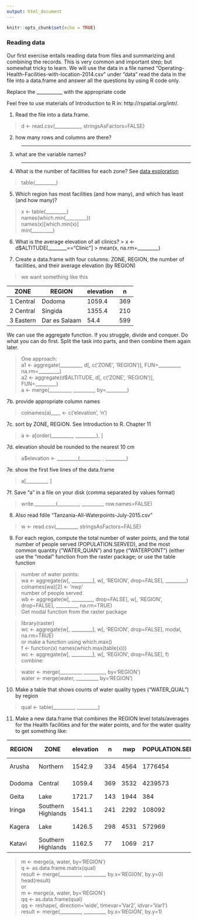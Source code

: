 ```yaml
---
output: html_document
---
```


```r
knitr::opts_chunk$set(echo = TRUE)
```

### Reading data

Our first exercise entails reading data from files and summarizing and combining the records. This is very common and important step; but somewhat tricky to learn.  We will use the data in a file named "Operating-Health-Facilities-with-location-2014.csv" under "data" read the data in the file into a data.frame and answer all the questions by using R code only. 

Replace the ___________ with the appropriate code 

Feel free to use materials of Introduction to R in: http://rspatial.org/intr/.

1. Read the file into a data.frame.

> d <- read.csv(___________, stringsAsFactors=FALSE)

2. how many rows and columns are there?

> _________

3. what are the variable names?

> _________

4. What is the number of facilities for each zone?
See [data exploration](https://rspatial.org/intr/7-explore.html#data-exploration)

> table(_________) 

5. Which region has most facilities (and how many), and which has least (and how many)?

> x <- table(_________)<br> 
> names(which.min(_________)) <br> 
> names(x)[which.min(x)]<br> 
> min(_________)<br> 

6. What is the average elevation of all clinics?
> x <- d$ALTITUDE[________=="Clinic"]
> mean(x, na.rm=_________)


7. Create a data.frame with four columns: ZONE, REGION, the number of facilities, and their average elevation (by REGION)

> we want something like this

| ZONE      | REGION        | elevation | n   |
|-----------|---------------|-----------|-----|
| 1 Central | Dodoma        | 1059.4    | 369 |
| 2 Central | Singida       | 1355.4    | 210 |
| 3 Eastern | Dar es Salaam | 54.4      | 599 |

We can use the aggregate function. If you struggle, divide and conquer. Do what you can do first. Split the task into parts, and then combine them again later.

> One approach: <br>
> a1 <- aggregate(_________, d[, c('ZONE', 'REGION')], FUN=_________, na.rm=_________)<br> 
> a2 <- aggregate(d$ALTITUDE, d[, c('ZONE', 'REGION')], FUN=_________)<br>
> a <- merge(_________, _________, by=_________)<br>
 
7b. provide appropriate column names 

> colnames(a)____  <- c('elevation', 'n')

7c. sort by ZONE, REGION. See Introduction to R. Chapter 11

> a <- a[order(_________, _________), ]

7d. elevation should be rounded to the nearest 10 cm

> a$elevation <- _________(_________ , _________)

7e. show the first five lines of the data.frame

> a[_________, ]

7f. Save "a" in a file on your disk (comma separated by values format)

> write._________(_________, _________, row.names=FALSE)

8. Also read fdile "Tanzania-All-Waterpoints-July-2015.csv"

> w <- read.csv(_________, stringsAsFactors=FALSE)

9. For each region, compute the total number of water points, and the total number of people served (POPULATION.SERVED),  and the most common quantity ("WATER_QUAN") and type ("WATERPOINT") (either use the "modal" function from the raster package; or  use the table function

>  number of water points:<br>
> wa <- aggregate(w[, _________], w[, 'REGION', drop=FALSE], _________)<br> 
> colnames(wa)[2] <- 'nwp'<br>
> number of people served<br> 
> wb <- aggregate(w[, _________, drop=FALSE], w[, 'REGION', drop=FALSE], _________, na.rm=TRUE)<br> 
> Get modal function from the raster package<br>

> library(raster) <br>
>  wc <- aggregate(w[, _________], w[, 'REGION', drop=FALSE], modal, na.rm=TRUE)<br> 
> or make a function using which.max()<br>
> f <- function(x) names(which.max(table(x)))<br>
> wc <- aggregate(w[, _________], w[, 'REGION', drop=FALSE], f)<br> 
> combine: <br>

> water <- merge(_________, _________, by='REGION')<br>
> water <- merge(water, _________, by='REGION')<br>

10. Make a table that shows counts of water quality types ("WATER_QUAL") by region

> qual <- table(_________, _________)

11. Make a new data.frame that combines the REGION level totals/averages for the  Health facilities and for the water points, and for the water quality to get something like:

| REGION | ZONE               | elevation | n   | nwp  | POPULATION.SERVED | WATER_QUAN   | WATERPOINT         | coloured | fluoride | fluoride abandoned | good | milky | salty | salty abandoned | soft | unknown |
|--------|--------------------|-----------|-----|------|-------------------|--------------|--------------------|----------|----------|--------------------|------|-------|-------|-----------------|------|---------|
| Arusha | Northern           | 1542.9    | 334 | 4564 | 1776454           | insufficient | communal standpipe | 18       | 161      | 1                  | 0    | 5     | 20    | 1               | 4227 | 131     |
| Dodoma | Central            | 1059.4    | 369 | 3532 | 4239573           | enough       | communal standpipe | 38       | 0        | 0                  | 0    | 21    | 594   | 22              | 2694 | 163     |
| Geita  | Lake               | 1721.7    | 143 | 1944 | 384               | enough       | hand pump          | 32       | 1        | 0                  | 0    | 33    | 51    | 1               | 1561 | 265     |
| Iringa | Southern Highlands | 1541.1    | 241 | 2292 | 108092            | enough       | communal standpipe | 3        | 0        | 0                  | 0    | 0     | 27    | 4               | 2191 | 67      |
| Kagera | Lake               | 1426.5    | 298 | 4531 | 572969            | enough       | communal standpipe | 64       | 5        | 0                  | 0    | 76    | 117   | 2               | 4066 | 201     |
| Katavi | Southern Highlands | 1162.5    | 77  | 1069 | 217               | enough       | hand pump          | 6        | 0        | 0                  | 0    | 6     | 127   | 2               | 907  | 21      |


> m <- merge(a, water, by='REGION')<br>
> q <- as.data.frame.matrix(qual)<br>
>  result <- merge(_________, _________, by.x='REGION', by.y=0)<br>
> head(result)<br>
> or<br>
> m <- merge(a, water, by='REGION')<br>
> qq <- as.data.frame(qual)<br>
> qq <- reshape(, direction='wide', timevar='Var2', idvar='Var1')<br>
> result <- merge(_________, _________, by.x='REGION', by.y=1)<br>



